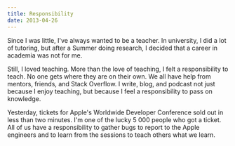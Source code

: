 ```yaml
---
title: Responsibility
date: 2013-04-26
---
```



Since I was little, I've always wanted to be a teacher. In university, I did a lot of tutoring, but after a Summer doing research, I decided that a career in academia was not for me.

Still, I loved teaching. More than the love of teaching, I felt a responsibility to teach. No one gets where they are on their own. We all have help from mentors, friends, and Stack Overflow. I write, blog, and podcast not just because I enjoy teaching, but because I feel a responsibility to pass on knowledge.

Yesterday, tickets for Apple's Worldwide Developer Conference sold out in less than two minutes. I'm one of the lucky 5 000 people who got a ticket. All of us have a responsibility to gather bugs to report to the Apple engineers and to learn from the sessions to teach others what we learn.


  